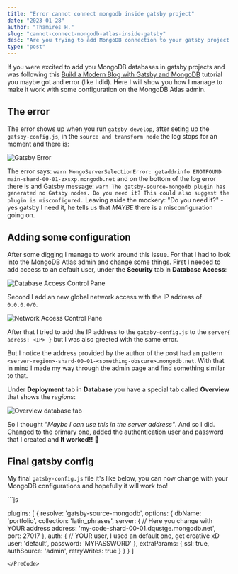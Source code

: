 ```yaml
---
title: "Error cannot connect mongodb inside gatsby project"
date: "2023-01-28"
author: "Thamires H."
slug: "cannot-connect-mongodb-atlas-inside-gatsby"
desc: "Are you trying to add MongoDB connection to your gatsby project and there is an error that is preventing you from do it? Don't worry I had the same issue and here is the resolution."
type: "post"
---
```



If you were excited to add you MongoDB databases in gatsby projects and was following this [Build a Modern Blog with Gatsby and MongoDB](https://www.mongodb.com/developer/languages/javascript/gatsby-modern-blog/#connecting-mongodb-and-gatsbyjs) tutorial you maybe got and error (like I did). Here I will show you how I manage to make it work with some configuration on the MongoDB Atlas admin.

## The error

The error shows up when you run `gatsby develop`, after seting up the `gatsby-config.js`, in the `source and transform node` the log stops for an moment and there is:

![Gatsby Error](../../src/images/error-mongo-db.png)

The error says: `warn MongoServerSelectionError: getaddrinfo ENOTFOUND main-shard-00-01-zxsxp.mongodb.net` and on the bottom of the log error there is and Gatsby message: `warn The gatsby-source-mongodb plugin has generated no Gatsby nodes. Do you need it? This could also suggest the plugin is misconfigured.` Leaving aside the mockery: "Do you need it?" - yes gatsby I need it, he tells us that *MAYBE* there is a misconfiguration going on.

## Adding some configuration

After some digging I manage to work around this issue. For that I had to look into the MongoDB Atlas admin and change some things. First I needed to add access to an default user, under the **Security** tab in **Database Access**:

![Database Access Control Pane](../../src/images/mongodb-atlas-database-access.png)

Second I add an new global network access with the IP address of `0.0.0.0/0`. 

![Network Access Control Pane](../../src/images/mongodb-atlas-network-access.png)

After that I tried to add the IP address to the `gataby-config.js` to the `server{ adress: <IP> }` but I was also greeted with the same error. 

But I notice the address provided by the author of the post had an pattern `<server-region>-shard-00-01-<something-obscure>.mongodb.net`. With that in mind I made my way through the admin page and find something similar to that.

Under **Deployment** tab in **Database** you have a special tab called **Overview** that shows the *regions*:

![Overview database tab](../../src/images/database-overview.png)

So I thought *"Maybe I can use this in the server address"*. And so I did. Changed to the primary one, added the authentication user and password that I created and **It worked!!** 🎉

## Final gatsby config

My final `gatsby-config.js` file it's like below, you can now change with your MongoDB configurations and hopefully it will work too!

<PreCode>
```js

plugins: [
    {
        resolve: 'gatsby-source-mongodb',
        options: {
            dbName: 'portfolio',
            collection: 'latin_phrases',
            server: {
                // Here you change with YOUR address
                address: 'my-code-shard-00-01.dqustge.mongodb.net',
                port: 27017
            },
            auth: {
                // YOUR user, I used an default one, get creative xD
                user: 'default',
                password: 'MYPASSWORD'
            },
            extraParams: {
                ssl: true,
                authSource: 'admin',
                retryWrites: true
            }
        }
    }
]

```
</PreCode>

